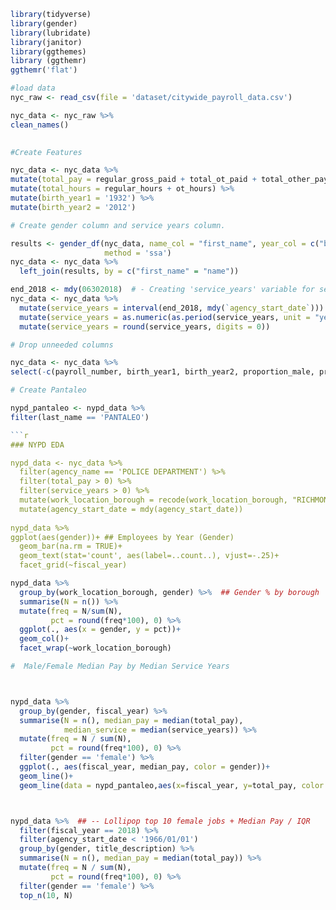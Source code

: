 ```{r}
library(tidyverse)
library(gender)
library(lubridate)
library(janitor)
library(ggthemes)
library (ggthemr)
ggthemr('flat')

#load data
nyc_raw <- read_csv(file = 'dataset/citywide_payroll_data.csv')

nyc_data <- nyc_raw %>%
clean_names()

  
#Create Features

nyc_data <- nyc_data %>%
mutate(total_pay = regular_gross_paid + total_ot_paid + total_other_pay) %>%
mutate(total_hours = regular_hours + ot_hours) %>%
mutate(birth_year1 = '1932') %>%
mutate(birth_year2 = '2012')

# Create gender column and service years column.

results <- gender_df(nyc_data, name_col = "first_name", year_col = c("birth_year1", "birth_year2"),
                     method = 'ssa')
nyc_data <- nyc_data %>%
  left_join(results, by = c("first_name" = "name"))

end_2018 <- mdy(06302018)  # - Creating 'service_years' variable for seniority measurement.
nyc_data <- nyc_data %>%
  mutate(service_years = interval(end_2018, mdy(`agency_start_date`))) %>%
  mutate(service_years = as.numeric(as.period(service_years, unit = "year")) * -3.1689E-8) %>%
  mutate(service_years = round(service_years, digits = 0))

# Drop unneeded columns

nyc_data <- nyc_data %>%
select(-c(payroll_number, birth_year1, birth_year2, proportion_male, proportion_female, year_min, year_max))

# Create Pantaleo

nypd_pantaleo <- nypd_data %>%
filter(last_name == 'PANTALEO')


```
```{r}

```{r}

### NYPD EDA

nypd_data <- nyc_data %>%
  filter(agency_name == 'POLICE DEPARTMENT') %>%
  filter(total_pay > 0) %>%
  filter(service_years > 0) %>%
  mutate(work_location_borough = recode(work_location_borough, "RICHMOND" = 'STATEN ISLAND')) %>%
  mutate(agency_start_date = mdy(agency_start_date))
  
nypd_data %>%
ggplot(aes(gender))+ ## Employees by Year (Gender)
  geom_bar(na.rm = TRUE)+
  geom_text(stat='count', aes(label=..count..), vjust=-.25)+
  facet_grid(~fiscal_year)

```




```{r}

nypd_data %>%
  group_by(work_location_borough, gender) %>%  ## Gender % by borough
  summarise(N = n()) %>%
  mutate(freq = N/sum(N),
         pct = round(freq*100), 0) %>%
  ggplot(., aes(x = gender, y = pct))+
  geom_col()+
  facet_wrap(~work_location_borough)


```


```{r} 
#  Male/Female Median Pay by Median Service Years



nypd_data %>%
  group_by(gender, fiscal_year) %>%
  summarise(N = n(), median_pay = median(total_pay),
            median_service = median(service_years)) %>%
  mutate(freq = N / sum(N), 
         pct = round(freq*100), 0) %>%
  filter(gender == 'female') %>%
  ggplot(., aes(fiscal_year, median_pay, color = gender))+
  geom_line()+
  geom_line(data = nypd_pantaleo,aes(x=fiscal_year, y=total_pay, color = last_name))




```



```{r} 

nypd_data %>%  ## -- Lollipop top 10 female jobs + Median Pay / IQR
  filter(fiscal_year == 2018) %>%
  filter(agency_start_date < '1966/01/01')
  group_by(gender, title_description) %>%
  summarise(N = n(), median_pay = median(total_pay)) %>%
  mutate(freq = N / sum(N),
         pct = round(freq*100), 0) %>%
  filter(gender == 'female') %>%
  top_n(10, N)


```





